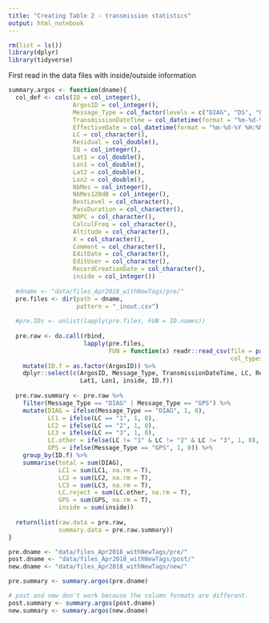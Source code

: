 ```yaml
---
title: "Creating Table 2 - transmission statistics"
output: html_notebook
---
```


```r
rm(list = ls())
library(dplyr)
library(tidyverse)
```


First read in the data files with inside/outside information

```r
summary.argos <- function(dname){
  col_def <- cols(ID = col_integer(),
                  ArgosID = col_integer(),
                  Message_Type = col_factor(levels = c("DIAG", "DS", "GPS")),
                  TransmissionDateTime = col_datetime(format = "%m-%d-%Y %H:%M:%S"),
                  EffectiveDate = col_datetime(format = "%m-%d-%Y %H:%M:%S"),
                  LC = col_character(),
                  Residual = col_double(),
                  IQ = col_integer(),
                  Lat1 = col_double(),
                  Lon1 = col_double(),
                  Lat2 = col_double(),
                  Lon2 = col_double(),
                  NbMes = col_integer(),
                  NbMes120dB = col_integer(),
                  BestLevel = col_character(),
                  PassDuration = col_character(),
                  NOPC = col_character(),
                  CalculFreq = col_character(),
                  Altitude = col_character(),
                  X = col_character(),
                  Comment = col_character(),
                  EditDate = col_character(),
                  EditUser = col_character(),
                  RecordCreationDate = col_character(),
                  inside = col_integer())
  
  #dname <- "data/files_Apr2018_withNewTags/pre/"
  pre.files <- dir(path = dname, 
                   pattern = "_inout.csv")
  
  #pre.IDs <- unlist(lapply(pre.files, FUN = ID.names))
  
  pre.raw <- do.call(rbind, 
                     lapply(pre.files,
                            FUN = function(x) readr::read_csv(file = paste0(dname, x),
                                                              col_types = col_def))) %>%
    mutate(ID.f = as.factor(ArgosID)) %>% 
    dplyr::select(c(ArgosID, Message_Type, TransmissionDateTime, LC, Residual,
                    Lat1, Lon1, inside, ID.f))
  
  pre.raw.summary <- pre.raw %>% 
    filter(Message_Type == "DIAG" | Message_Type == "GPS") %>%
    mutate(DIAG = ifelse(Message_Type == "DIAG", 1, 0),
           LC1 = ifelse(LC == "1", 1, 0),
           LC2 = ifelse(LC == "2", 1, 0),
           LC3 = ifelse(LC == "3", 1, 0),
           LC.other = ifelse(LC != "1" & LC != "2" & LC != "3", 1, 0),
           GPS = ifelse(Message_Type == "GPS", 1, 0)) %>%
    group_by(ID.f) %>%
    summarise(total = sum(DIAG),
              LC1 = sum(LC1, na.rm = T),
              LC2 = sum(LC2, na.rm = T),
              LC3 = sum(LC3, na.rm = T),
              LC.reject = sum(LC.other, na.rm = T),
              GPS = sum(GPS, na.rm = T),
              inside = sum(inside))
  
  return(list(raw.data = pre.raw,
              summary.data = pre.raw.summary))
}

pre.dname <- "data/files_Apr2018_withNewTags/pre/"
post.dname <- "data/files_Apr2018_withNewTags/post/"
new.dname <- "data/files_Apr2018_withNewTags/new/"

pre.summary <- summary.argos(pre.dname)

# post and new don't work because the column formats are different. 
post.summary <- summary.argos(post.dname)
new.summary <- summary.argos(new.dname)

```

